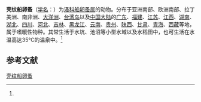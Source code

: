 {{Speciesbox
| name = 壳纹船卵蚤
| status = 
| status_system = 
| image = 
| genus = Scapholeberis
| species = kingi
| authority = (Sars, 1903)<ref name='id12324'>{{cite web| url =http://www.bioinfo.cn/db05/BjdwSpecies.php?action=view&id=12324| title =壳纹船卵蚤| work =《中国动物物种编目数据库》| publisher =中国科学院微生物研究所| author =中国科学院动物研究所| accessdate =2009-04-28| deadurl =yes| archiveurl =https://web.archive.org/web/20131203122335/http://www.bioinfo.cn/db05/BjdwSpecies.php?action=view&12324| archivedate =2013-12-03 |language=zh-hans}}</ref>
}}

'''壳纹船卵蚤'''（[[学名|学名]]：{{lang|la|''Scapholeberis kingi''}}）为[[溞科|溞科]][[船卵蚤属|船卵蚤属]]的动物。分布于亚洲南部、欧洲南部、拉丁美洲、南非洲、[[大洋洲|大洋洲]]、[[台湾岛|台湾岛]]以及[[中国大陆|中国大陆]]的[[广东|广东]]、[[福建|福建]]、[[江苏|江苏]]、[[江西|江西]]、[[湖南|湖南]]、[[湖北|湖北]]、[[四川|四川]]、[[河北|河北]]、[[吉林|吉林]]、[[黑龙江|黑龙江]]、[[云南|云南]]、[[贵州|贵州]]、[[陕西|陕西]]、[[甘肃|甘肃]]、[[青海|青海]]、[[西藏|西藏]]等地，属于嗜暖性物种。其常生活于水坑、池沼等小型水域以及水稻田中，也可生活在水温高达35°C的温泉中。<ref name='id12324'/>

== 参考文献 ==
{{reflist}}

{{Wikispecies|Scapholeberis kingi}}
{{Taxonbar|from=Q4572845}}

[[Category:船卵蚤属|壳纹船卵蚤]]


{{节肢动物小作品}}